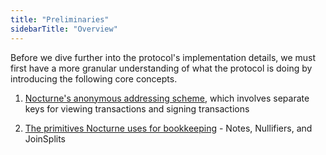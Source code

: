 ```yaml
---
title: "Preliminaries"
sidebarTitle: "Overview"
---
```


Before we dive further into the protocol's implementation details, we must first have a more granular understanding of what the protocol is doing by introducing the following core concepts.

1. [Nocturne's anonymous addressing scheme](/nocturne/the-nocturne-protocol/keys-and-stealth-addresses), which involves separate keys for viewing transactions and signing transactions

2. [The primitives Nocturne uses for bookkeeping](/nocturne/the-nocturne-protocol/notes-nullifiers-and-joinsplits) \- Notes, Nullifiers, and JoinSplits
